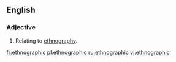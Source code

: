 ==English==

===Adjective===
{{en-adj|-}}

# Relating to [[ethnography]].

[[fr:ethnographic]]
[[pl:ethnographic]]
[[ru:ethnographic]]
[[vi:ethnographic]]